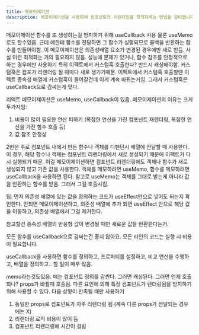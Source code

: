 ```yaml
---
title: 메모이제이션
description: 메모이제이션을 사용하여 컴포넌트의 리렌더링을 최적화하는 방법을 알아봅니다.
---
```


메모이제이션 
함수를 또 생성하는걸 방지하기 위해 useCallback 사용
물론 useMemo로도 할수있음. 근데 얘한테 함수를 전달하면 그 함수가 실행되므로 콜백을 반환하는 함수를 만들어야함.
이 메모이제이션은 의존성배열 요소가 변경된 경우에만 새로 만듬.
사실 이런 최적화는 거의 필요하지 않음. 성능에 문제가 있거나, 함수 참조를 안정적으로 하는 경우에만 사용하기
특히 이펙트에서 커스텀훅 호출한다? 반드시 캐싱해야함. 커스텀훅은 컴포가 리렌더링 될 때마다 새로 생기기때문.
이펙트에서 커스텀훅 호출할땐 이펙트 종속성 배열에 커스텀훅이 들어갈건데 이게 계속 바뀌는거임.
그래서 커스텀훅은 useCallback으로 감싸는게 맞다.

리액트 메모이제이션은 useMemo, useCallback이 있음. 
메모이제이션의 이유는 크게 두가지임:
1. 비용이 많이 필요한 연산 피하기 (복잡한 연산을 가진 컴포넌트 재렌더링, 복잡한 연산을 가진 함수 호출 등)
2. 값 참조 안정성

2번은 주로 컴포넌트 내에서 만든 함수나 객체를 디펜던시 배열에 전달할 때 사용한다.
이 경우, 해당 함수나 객체는 컴포넌트 리렌더링에서 새로 생성되기 때문에 이펙트가 다시 실행되기 때문.
이걸 메모이제이션하면 컴포넌트 리렌더링에도 객체나 함수가 새로 생성되지 않고 기존 값을 사용한다.
객체를 메모하려면 useMemo, 함수를 메모하려면 useCallback을 사용하면 된다.
참고로 useMemo는 객체를 그대로 받는게 아니라 값을 반환하는 함수를 받음. 그래서 그걸 호출시킴.

팁: 먼저 의존성 배열에 있는 값을 정의하는 코드가 useEffect안으로 넣어도 되는지 확인한다.
안되면 메모이제이션하고, 의존성 배열에 추가
되면 useEffect 안으로 해당 값을 이동하고, 의존성 배열에서 그걸 제거한다.

참고할건 종속성 배열의 반응형 값이 변경될 때만 새로운 값을 반환한다는거.

모든 함수를 useCallback으로 감싸는건 좋지 않아요.
모든 라인의 코드는 실행 시 비용이 필요합니다.

useCallback을 사용하면 함수를 정의하고, 프로퍼티를 설정하고, 비교 연산을 수행하고, 배열을 정의하고.. 할 일이 매우 많음.

memo라는것도있음. 얘는 컴포넌트 정의를 감싼다. 그러면 캐싱된다. 그러면 언제 호출되나? props가 바뀔때 호출됨.
다른 요인에 의해 특정 컴포넌트가 렌더링됨을 방지하기 위해 사용할 수 있다.
다음 상황이 만족될 때만 사용하기
1. 동일한 props로 컴포넌트가 자주 리렌더링 됨 (계속 다른 props가 전달되는 경우에는 X)
2. 리렌더링 로직 비용이 많이 듬
3. 컴포넌트 리렌더링에 시간이 걸림

